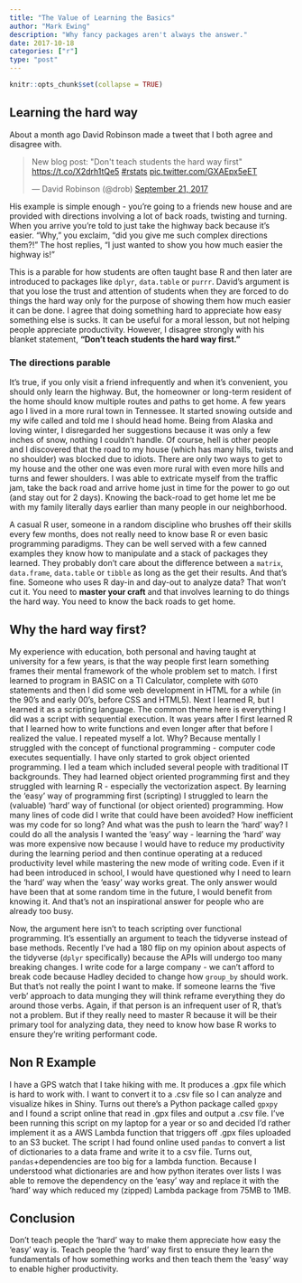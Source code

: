 ```yaml
---
title: "The Value of Learning the Basics"
author: "Mark Ewing"
description: "Why fancy packages aren't always the answer."
date: 2017-10-18
categories: ["r"]
type: "post"
---
```


```r
knitr::opts_chunk$set(collapse = TRUE)
```

## Learning the hard way

About a month ago David Robinson made a tweet that I both agree and disagree with.

<blockquote class="twitter-tweet" data-partner="tweetdeck"><p lang="en" dir="ltr">New blog post: &quot;Don&#39;t teach students the hard way first&quot; <a href="https://t.co/X2drh1tQe5">https://t.co/X2drh1tQe5</a> <a href="https://twitter.com/hashtag/rstats?src=hash&amp;ref_src=twsrc%5Etfw">#rstats</a> <a href="https://t.co/GXAEpx5eET">pic.twitter.com/GXAEpx5eET</a></p>&mdash; David Robinson (@drob) <a href="https://twitter.com/drob/status/910869810178936832?ref_src=twsrc%5Etfw">September 21, 2017</a></blockquote>
<script async src="http://platform.twitter.com/widgets.js" charset="utf-8"></script>

His example is simple enough - you're going to a friends new house and are provided with directions involving a lot of back roads, twisting and turning.  When you arrive you're told to just take the highway back because it's easier.  "Why," you exclaim, "did you give me such complex directions them?!"  The host replies, "I just wanted to show you how much easier the highway is!"

This is a parable for how students are often taught base R and then later are introduced to packages like `dplyr`, `data.table` or `purrr`.  David's argument is that you lose the trust and attention of students when they are forced to do things the hard way only for the purpose of showing them how much easier it can be done.  I agree that doing something hard to appreciate how easy something else is sucks.  It can be useful for a moral lesson, but not helping people appreciate productivity.  However, I disagree strongly with his blanket statement, **"Don't teach students the hard way first."**

### The directions parable

It's true, if you only visit a friend infrequently and when it's convenient, you should only learn the highway.  But, the homeowner or long-term resident of the home should know multiple routes and paths to get home.  A few years ago I lived in a more rural town in Tennessee.  It started snowing outside and my wife called and told me I should head home.  Being from Alaska and loving winter, I disregarded her suggestions because it was only a few inches of snow, nothing I couldn't handle.  Of course, hell is other people and I discovered that the road to my house (which has many hills, twists and no shoulder) was blocked due to idiots.  There are only two ways to get to my house and the other one was even more rural with even more hills and turns and fewer shoulders.  I was able to extricate myself from the traffic jam, take the back road and arrive home just in time for the power to go out (and stay out for 2 days).  Knowing the back-road to get home let me be with my family literally days earlier than many people in our neighborhood.

A casual R user, someone in a random discipline who brushes off their skills every few months, does not really need to know base R or even basic programming paradigms.  They can be well served with a few canned examples they know how to manipulate and a stack of packages they learned.  They probably don't care about the difference between a `matrix`, `data.frame`, `data.table` or `tibble` as long as the get their results.  And that's fine.  Someone who uses R day-in and day-out to analyze data?  That won't cut it.  You need to **master your craft** and that involves learning to do things the hard way.  You need to know the back roads to get home.

## Why the hard way first?

My experience with education, both personal and having taught at university for a few years, is that the way people first learn something frames their mental framework of the whole problem set to match.  I first learned to program in BASIC on a TI Calculator, complete with `GOTO` statements and then I did some web development in HTML for a while (in the 90's and early 00's, before CSS and HTML5).  Next I learned R, but I learned it as a scripting language.  The common theme here is everything I did was a script with sequential execution.  It was years after I first learned R that I learned how to write functions and even longer after that before I realized the value.  I repeated myself a lot.  Why?  Because mentally I struggled with the concept of functional programming - computer code executes sequentially.  I have only started to grok object oriented programming.  I led a team which included several people with traditional IT backgrounds.  They had learned object oriented programming first and they struggled with learning R - especially the vectorization aspect.  By learning the 'easy' way of programming first (scripting) I struggled to learn the (valuable) 'hard' way of functional (or object oriented) programming.  How many lines of code did I write that could have been avoided? How inefficient was my code for so long?  And what was the push to learn the 'hard' way? I could do all the analysis I wanted the 'easy' way - learning the 'hard' way was more expensive now because I would have to reduce my productivity during the learning period and then continue operating at a reduced productivity level while mastering the new mode of writing code.  Even if it had been introduced in school, I would have questioned why I need to learn the 'hard' way when the 'easy' way works great.  The only answer would have been that at some random time in the future, I would benefit from knowing it.  And that's not an inspirational answer for people who are already too busy.

Now, the argument here isn't to teach scripting over functional programming.  It's essentially an argument to teach the tidyverse instead of base methods.  Recently I've had a 180 flip on my opinion about aspects of the tidyverse (`dplyr` specifically) because the APIs will undergo too many breaking changes.  I write code for a large company - we can't afford to break code because Hadley decided to change how `group_by` should work.  But that's not really the point I want to make.  If someone learns the 'five verb' approach to data munging they will think reframe everything they do around those verbs.  Again, if that person is an infrequent user of R, that's not a problem. But if they really need to master R because it will be their primary tool for analyzing data, they need to know how base R works to ensure they're writing performant code.

## Non R Example

I have a GPS watch that I take hiking with me.  It produces a .gpx file which is hard to work with.  I want to convert it to a .csv file so I can analyze and visualize hikes in Shiny.  Turns out there's a Python package called `gpxpy` and I found a script online that read in .gpx files and output a .csv file.  I've been running this script on my laptop for a year or so and decided I'd rather implement it as a AWS Lambda function that triggers off .gpx files uploaded to an S3 bucket.  The script I had found online used `pandas` to convert a list of dictionaries to a data frame and write it to a csv file.  Turns out, `pandas`+dependencies are too big for a lambda function.  Because I understood what dictionaries are and how python iterates over lists I was able to remove the dependency on the 'easy' way and replace it with the 'hard' way which reduced my (zipped) Lambda package from 75MB to 1MB.

## Conclusion

Don't teach people the 'hard' way to make them appreciate how easy the 'easy' way is.  Teach people the 'hard' way first to ensure they learn the fundamentals of how something works and then teach them the 'easy' way to enable higher productivity.